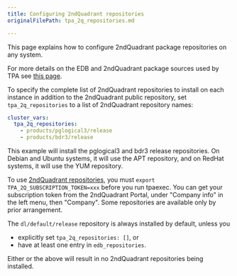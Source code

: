 ```yaml
---
title: Configuring 2ndQuadrant repositories
originalFilePath: tpa_2q_repositories.md

---
```


This page explains how to configure 2ndQuadrant package repositories on
any system.

For more details on the EDB and 2ndQuadrant package sources used by 
TPA see [this page](2q_and_edb_repositories).

To specify the complete list of 2ndQuadrant repositories to install on
each instance in addition to the 2ndQuadrant public repository, set
`tpa_2q_repositories` to a list of 2ndQuadrant repository names:

```yaml
cluster_vars:
  tpa_2q_repositories:
    - products/pglogical3/release
    - products/bdr3/release
```

This example will install the pglogical3 and bdr3 release repositories.
On Debian and Ubuntu systems, it will use the APT repository, and on
RedHat systems, it will use the YUM repository.

To use
[2ndQuadrant repositories](https://techsupport.enterprisedb.com/customer_portal/sw/),
you must `export TPA_2Q_SUBSCRIPTION_TOKEN=xxx` before you run
tpaexec. You can get your subscription token from the 2ndQuadrant
Portal, under "Company info" in the left menu, then "Company". Some
repositories are available only by prior arrangement.

The `dl/default/release` repository is always installed by default,
unless you 

-   explicitly set `tpa_2q_repositories: []`, or
-   have at least one entry in `edb_repositories`.

Either or the above will result in no 2ndQuadrant repositories being installed.
